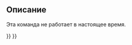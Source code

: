 <languages/>

{{Docnav/ru
|[[Std_MacroStopDebug/ru|Команда "Остановить отладку"]]
|[[Std_MacroStepInto/ru|Команда "Шаг с заходом"]]
|[[Std_Macro_Menu/ru|Меню "Макросы"]]
|IconL=Std_MacroStopDebug.svg
|IconR=
|IconC=Freecad.svg
}}

<div class="mw-translate-fuzzy">
<!--Empty=1 to suppress icon-->
{{GuiCommand/ru
|Name=Std_MacroStepOver
|Name/ru=Шаг с обходом
|Empty=1
|MenuLocation=Макросы → Шаг с обходом
|Workbenches=Все
|Shortcut={{KEY|F10}}
|SeeAlso=[[Std_MacroStepInto/ru|Шаг с заходом]], [[Std_ToggleBreakpoint/ru|Установить/снять точку останова]]
}}
</div>

<span id="Description"></span>
==Описание==

Эта команда не работает в настоящее время.


{{Docnav/ru
|[[Std_MacroStopDebug/ru|Команда "Остановить отладку"]]
|[[Std_MacroStepInto/ru|Команда "Шаг с заходом"]]
|[[Std_Macro_Menu/ru|Меню "Макросы"]]
|IconL=Std_MacroStopDebug.svg
|IconR=
|IconC=Freecad.svg
}}

{{Std_Base_navi{{#translation:}}}}
{{Userdocnavi{{#translation:}}}}